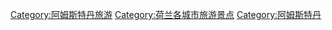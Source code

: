 [[Category:阿姆斯特丹旅游|Category:阿姆斯特丹旅游]]
[[Category:荷兰各城市旅游景点|Category:荷兰各城市旅游景点]]
[[Category:阿姆斯特丹|Category:阿姆斯特丹]]